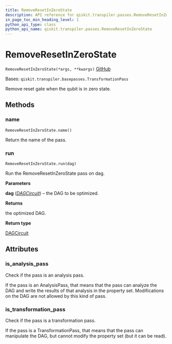 ```yaml
---
title: RemoveResetInZeroState
description: API reference for qiskit.transpiler.passes.RemoveResetInZeroState
in_page_toc_min_heading_level: 1
python_api_type: class
python_api_name: qiskit.transpiler.passes.RemoveResetInZeroState
---
```


# RemoveResetInZeroState

<span id="qiskit.transpiler.passes.RemoveResetInZeroState" />

`RemoveResetInZeroState(*args, **kwargs)` [GitHub](https://github.com/qiskit/qiskit/tree/stable/0.18/qiskit/transpiler/passes/optimization/remove_reset_in_zero_state.py "view source code")

Bases: `qiskit.transpiler.basepasses.TransformationPass`

Remove reset gate when the qubit is in zero state.

## Methods

### name

<span id="qiskit.transpiler.passes.RemoveResetInZeroState.name" />

`RemoveResetInZeroState.name()`

Return the name of the pass.

### run

<span id="qiskit.transpiler.passes.RemoveResetInZeroState.run" />

`RemoveResetInZeroState.run(dag)`

Run the RemoveResetInZeroState pass on dag.

**Parameters**

**dag** ([*DAGCircuit*](qiskit.dagcircuit.DAGCircuit "qiskit.dagcircuit.DAGCircuit")) – the DAG to be optimized.

**Returns**

the optimized DAG.

**Return type**

[DAGCircuit](qiskit.dagcircuit.DAGCircuit "qiskit.dagcircuit.DAGCircuit")

## Attributes

<span id="qiskit.transpiler.passes.RemoveResetInZeroState.is_analysis_pass" />

### is\_analysis\_pass

Check if the pass is an analysis pass.

If the pass is an AnalysisPass, that means that the pass can analyze the DAG and write the results of that analysis in the property set. Modifications on the DAG are not allowed by this kind of pass.

<span id="qiskit.transpiler.passes.RemoveResetInZeroState.is_transformation_pass" />

### is\_transformation\_pass

Check if the pass is a transformation pass.

If the pass is a TransformationPass, that means that the pass can manipulate the DAG, but cannot modify the property set (but it can be read).

